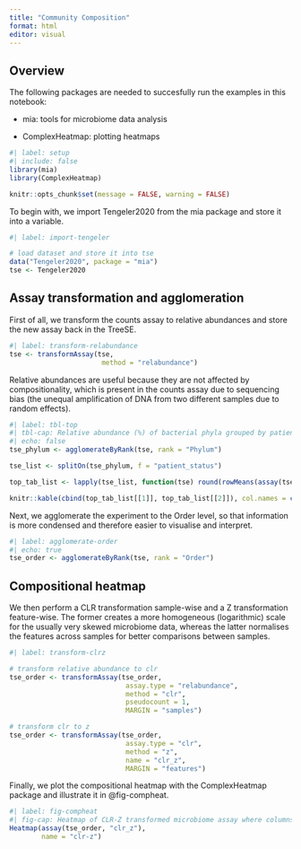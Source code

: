 ```yaml
---
title: "Community Composition"
format: html
editor: visual
---
```


## Overview

The following packages are needed to succesfully run the examples in this notebook:

-   mia: tools for microbiome data analysis

-   ComplexHeatmap: plotting heatmaps

```r
#| label: setup
#| include: false
library(mia)
library(ComplexHeatmap)

knitr::opts_chunk$set(message = FALSE, warning = FALSE)
```

To begin with, we import Tengeler2020 from the mia package and store it into a variable.

```r
#| label: import-tengeler

# load dataset and store it into tse
data("Tengeler2020", package = "mia")
tse <- Tengeler2020
```

## Assay transformation and agglomeration

First of all, we transform the counts assay to relative abundances and store the new assay back in the TreeSE.

```r
#| label: transform-relabundance
tse <- transformAssay(tse,
                       method = "relabundance")
```

Relative abundances are useful because they are not affected by compositionality, which is present in the counts assay due to sequencing bias (the unequal amplification of DNA from two different samples due to random effects).

```r
#| label: tbl-top
#| tbl-cap: Relative abundance (%) of bacterial phyla grouped by patient status.
#| echo: false
tse_phylum <- agglomerateByRank(tse, rank = "Phylum")

tse_list <- splitOn(tse_phylum, f = "patient_status")

top_tab_list <- lapply(tse_list, function(tse) round(rowMeans(assay(tse, "relabundance")[getTopTaxa(tse, top = 4L), ]) * 100, 1))

knitr::kable(cbind(top_tab_list[[1]], top_tab_list[[2]]), col.names = c("ADHD", "Control"))
```

Next, we agglomerate the experiment to the Order level, so that information is more condensed and therefore easier to visualise and interpret.

```r
#| label: agglomerate-order
#| echo: true
tse_order <- agglomerateByRank(tse, rank = "Order")
```

## Compositional heatmap

We then perform a CLR transformation sample-wise and a Z transformation feature-wise. The former creates a more homogeneous (logarithmic) scale for the usually very skewed microbiome data, whereas the latter normalises the features across samples for better comparisons between samples.

```r
#| label: transform-clrz

# transform relative abundance to clr
tse_order <- transformAssay(tse_order,
                             assay.type = "relabundance",
                             method = "clr",
                             pseudocount = 1,
                             MARGIN = "samples")

# transform clr to z
tse_order <- transformAssay(tse_order,
                             assay.type = "clr", 
                             method = "z",
                             name = "clr_z",
                             MARGIN = "features")
```

Finally, we plot the compositional heatmap with the ComplexHeatmap package and illustrate it in @fig-compheat.

```r
#| label: fig-compheat
#| fig-cap: Heatmap of CLR-Z transformed microbiome assay where columns correspond to samples and rows to taxa agglomerated by order.
Heatmap(assay(tse_order, "clr_z"),
        name = "clr-z")
```
